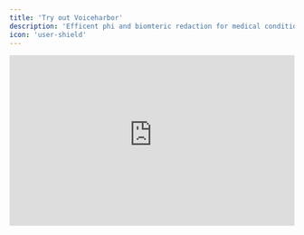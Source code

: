 ```yaml
---
title: 'Try out Voiceharbor'
description: 'Efficent phi and biomteric redaction for medical condition.'
icon: 'user-shield'
---
```

<!DOCTYPE html>
<html lang="en">
<head>
  <meta charset="UTF-8" />
  <title>Demo</title>
  <style>
    /* optional: make the iframe responsive */
    .gradio‐container {
      position: relative;
      width: 100%;
      padding-bottom: 60%; /* adjust aspect ratio */
      height: 0;
    }
    .gradio‐iframe {
      position: absolute;
      top: 0; left: 0;
      width: 100%;
      height: 100%;
      border: none;
    }
  </style>
</head>
<body>
  <div class="gradio‐container">
    <iframe
      class="gradio‐iframe"
      src="https://fbda02328e46b24a98.gradio.live"
      allow="clipboard-write; clipboard-read; microphone; camera"
      sandbox="allow‐forms allow‐scripts allow‐same‐origin"
    ></iframe>
  </div>
</body>
</html>
